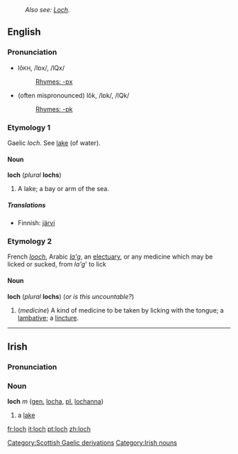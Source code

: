 {{wikipedia}}
:''Also see: [[Loch]]''.

==English==
===Pronunciation===
*lŏ<small>KH</small>, /lɒx/, /lQx/
*:[[Rhymes:English:-ɒx|Rhymes: -ɒx]]
*(often mispronounced) lŏk, /lɒk/, /lQk/
*:[[Rhymes:English:-ɒk|Rhymes: -ɒk]]

===Etymology 1===
Gaelic ''loch''. See [[lake]] (of water).

====Noun====
'''loch''' (''plural'' '''lochs''')

# {{Scotland}} A lake; a bay or arm of the sea.

=====Translations=====
*Finnish: [[järvi]]

===Etymology 2===
French ''[[looch]]'', Arabic ''[[la'g]]'', an [[electuary]], or any medicine which may be licked or sucked, from ''la'g''' to lick

====Noun====
'''loch''' (''plural'' '''lochs''') (''or is this uncountable?'')
#(''medicine'') A kind of medicine to be taken by licking with the tongue; a [[lambative]]; a [[lincture]].

[[Category:Scottish Gaelic derivations]]

----
==Irish==
===Pronunciation===
{{IPA|[lox]}}
===Noun===
'''loch''' ''m'' ([[genitive|gen.]] [[locha]], [[plural|pl.]] [[lochanna]])
#a [[lake]]

[[Category:Irish nouns]]

[[fr:loch]]
[[it:loch]]
[[pt:loch]]
[[zh:loch]]